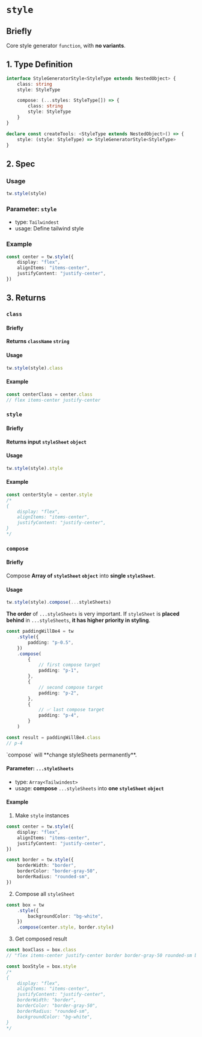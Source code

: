 
# `style`

## Briefly

Core style generator `function`, with **no variants**.

## 1. Type Definition

```ts
interface StyleGeneratorStyle<StyleType extends NestedObject> {
    class: string
    style: StyleType

    compose: (...styles: StyleType[]) => {
        class: string
        style: StyleType
    }
}

declare const createTools: <StyleType extends NestedObject>() => {
    style: (style: StyleType) => StyleGeneratorStyle<StyleType>
}
```

## 2. Spec

### Usage

```ts
tw.style(style)
```

### Parameter: `style`

-   type: `Tailwindest`
-   usage: Define tailwind style

### Example

```ts /style/
const center = tw.style({
    display: "flex",
    alignItems: "items-center",
    justifyContent: "justify-center",
})
```

## 3. Returns

### `class`

#### Briefly

**Returns `className` `string`**

#### Usage

```ts
tw.style(style).class
```

#### Example

```ts /class/
const centerClass = center.class
// flex items-center justify-center
```

### `style`

#### Briefly

**Returns input `styleSheet` `object`**

#### Usage

```ts
tw.style(style).style
```

#### Example

```ts /style/
const centerStyle = center.style
/*
{
    display: "flex",
    alignItems: "items-center",
    justifyContent: "justify-center",
}
*/
```

### `compose`

#### Briefly

Compose **Array of `styleSheet` `object`** into **single `styleSheet`**.

#### Usage

```ts
tw.style(style).compose(...styleSheets)
```

**The order** of `...styleSheets` is very important.
If `styleSheet` is **placed behind** in `...styleSheets`, **it has higher priority
in styling**.

```ts /compose/ /p-4/ /style/
const paddingWillBe4 = tw
    .style({
        padding: "p-0.5",
    })
    .compose(
        {
            // first compose target
            padding: "p-1",
        },
        {
            // second compose target
            padding: "p-2",
        },
        {
            // ✅ last compose target
            padding: "p-4",
        }
    )

const result = paddingWillBe4.class
// p-4
```

<Callout type="warning">
    `compose` will **change styleSheets permanently**.
</Callout>

#### Parameter: `...styleSheets`

-   type: `Array<Tailwindest>`
-   usage: **compose** `...styleSheets` into **one `styleSheet`** **`object`**

#### Example

1. Make `style` instances

```ts
const center = tw.style({
    display: "flex",
    alignItems: "items-center",
    justifyContent: "justify-center",
})

const border = tw.style({
    borderWidth: "border",
    borderColor: "border-gray-50",
    borderRadius: "rounded-sm",
})
```

2. Compose all `styleSheet`

```ts /compose/ /center.style/ /border.style/
const box = tw
    .style({
        backgroundColor: "bg-white",
    })
    .compose(center.style, border.style)
```

3. Get composed result

```ts /class/ /style/
const boxClass = box.class
// "flex items-center justify-center border border-gray-50 rounded-sm bg-white"

const boxStyle = box.style
/*
{
    display: "flex",
    alignItems: "items-center",
    justifyContent: "justify-center",
    borderWidth: "border",
    borderColor: "border-gray-50",
    borderRadius: "rounded-sm",
    backgroundColor: "bg-white",
}
*/
```
